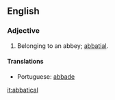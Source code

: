 ==English==

===Adjective===
{{en-adj|-}}
# {{obsolete}} Belonging to an abbey; [[abbatial]].

====Translations====
*Portuguese: [[abbade]]

[[it:abbatical]]